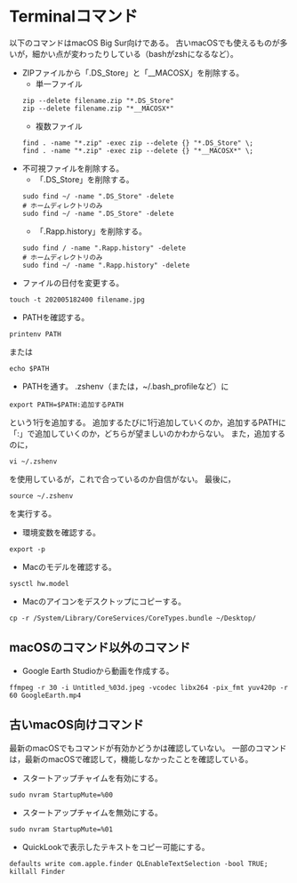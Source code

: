 # Terminalコマンド {#Terminal}

以下のコマンドはmacOS Big Sur向けである。
古いmacOSでも使えるものが多いが，細かい点が変わったりしている（bashがzshになるなど）。

- ZIPファイルから「.DS_Store」と「__MACOSX」を削除する。
    + 単一ファイル
```
zip --delete filename.zip "*.DS_Store"
zip --delete filename.zip "*__MACOSX*"
```
    + 複数ファイル
```
find . -name "*.zip" -exec zip --delete {} "*.DS_Store" \;
find . -name "*.zip" -exec zip --delete {} "*__MACOSX*" \;
```

- 不可視ファイルを削除する。
    + 「.DS_Store」を削除する。
```
sudo find ~/ -name ".DS_Store" -delete
# ホームディレクトリのみ
sudo find ~/ -name ".DS_Store" -delete
```
    + 「.Rapp.history」を削除する。
```
sudo find / -name ".Rapp.history" -delete
# ホームディレクトリのみ
sudo find ~/ -name ".Rapp.history" -delete
```

- ファイルの日付を変更する。
```
touch -t 202005182400 filename.jpg
```

- PATHを確認する。
```
printenv PATH
```
または
```
echo $PATH
```

- PATHを通す。
.zshenv（または，~/.bash_profileなど）に
```
export PATH=$PATH:追加するPATH
```
という1行を追加する。
追加するたびに1行追加していくのか，追加するPATHに「:」で追加していくのか，どちらが望ましいのかわからない。
また，追加するのに，

```
vi ~/.zshenv

```
を使用しているが，これで合っているのか自信がない。
最後に，
```
source ~/.zshenv
```
を実行する。

- 環境変数を確認する。
```
export -p
```

- Macのモデルを確認する。
```
sysctl hw.model
```

- Macのアイコンをデスクトップにコピーする。
```
cp -r /System/Library/CoreServices/CoreTypes.bundle ~/Desktop/
```


## macOSのコマンド以外のコマンド

- Google Earth Studioから動画を作成する。
```
ffmpeg -r 30 -i Untitled_%03d.jpeg -vcodec libx264 -pix_fmt yuv420p -r 60 GoogleEarth.mp4
```


## 古いmacOS向けコマンド

最新のmacOSでもコマンドが有効かどうかは確認していない。
一部のコマンドは，最新のmacOSで確認して，機能しなかったことを確認している。

- スタートアップチャイムを有効にする。
```
sudo nvram StartupMute=%00
```

- スタートアップチャイムを無効にする。
```
sudo nvram StartupMute=%01
```

- QuickLookで表示したテキストをコピー可能にする。
```
defaults write com.apple.finder QLEnableTextSelection -bool TRUE; killall Finder
```
